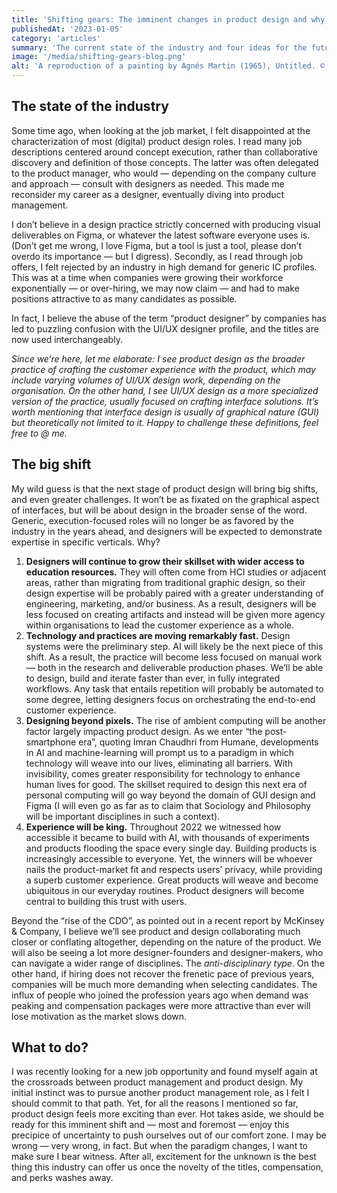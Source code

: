 ```yaml
---
title: 'Shifting gears: The imminent changes in product design and why you should be excited'
publishedAt: '2023-01-05'
category: 'articles'
summary: 'The current state of the industry and four ideas for the future of Product Design that should keep you excited about the future of the profession.'
image: '/media/shifting-gears-blog.png'
alt: 'A reproduction of a painting by Agnés Martin (1965), Untitled. © Estate of Agnes Martin / Artists Rights Society (ARS), New York'
---
```

## The state of the industry

Some time ago, when looking at the job market, I felt disappointed at the characterization of most (digital) product design roles. I read many job descriptions centered around concept execution, rather than collaborative discovery and definition of those concepts. The latter was often delegated to the product manager, who would — depending on the company culture and approach — consult with designers as needed.
This made me reconsider my career as a designer, eventually diving into product management. 

I don’t believe in a design practice strictly concerned with producing visual deliverables on Figma, or whatever the latest software everyone uses is. (Don’t get me wrong, I love Figma, but a tool is just a tool, please don’t overdo its importance — but I digress). Secondly, as I read through job offers, I felt rejected by an industry in high demand for generic IC profiles. This was at a time when companies were growing their workforce exponentially — or over-hiring, we may now claim — and had to make positions attractive to as many candidates as possible.

In fact, I believe the abuse of the term “product designer” by companies has led to puzzling confusion with the UI/UX designer profile, and the titles are now used interchangeably.

*Since we’re here, let me elaborate: I see product design as the broader practice of crafting the customer experience with the product, which may include varying volumes of UI/UX design work, depending on the organisation. On the other hand, I see UI/UX design as a more specialized version of the practice, usually focused on crafting interface solutions. It’s worth mentioning that interface design is usually of graphical nature (GUI) but theoretically not limited to it. Happy to challenge these definitions, feel free to @ me.*

## The big shift

My wild guess is that the next stage of product design will bring big shifts, and even greater challenges. It won’t be as fixated on the graphical aspect of interfaces, but will be about design in the broader sense of the word. Generic, execution-focused roles will no longer be as favored by the industry in the years ahead, and designers will be expected to demonstrate expertise in specific verticals. Why?

1. **Designers will continue to grow their skillset with wider access to education resources.** They will often come from HCI studies or adjacent areas, rather than migrating from traditional graphic design, so their design expertise will be probably paired with a greater understanding of engineering, marketing, and/or business. As a result, designers will be less focused on creating artifacts and instead will be given more agency within organisations to lead the customer experience as a whole.
2. **Technology and practices are moving remarkably fast.** Design systems were the preliminary step. AI will likely be the next piece of this shift. As a result, the practice will become less focused on manual work — both in the research and deliverable production phases. We’ll be able to design, build and iterate faster than ever, in fully integrated workflows. Any task that entails repetition will probably be automated to some degree, letting designers focus on orchestrating the end-to-end customer experience.
3. **Designing beyond pixels.** The rise of ambient computing will be another factor largely impacting product design. As we enter “the post-smartphone era”, quoting Imran Chaudhri from Humane, developments in AI and machine-learning will prompt us to a paradigm in which technology will weave into our lives, eliminating all barriers. With invisibility, comes greater responsibility for technology to enhance human lives for good. The skillset required to design this next era of personal computing will go way beyond the domain of GUI design and Figma (I will even go as far as to claim that Sociology and Philosophy will be important disciplines in such a context).
4. **Experience will be king.** Throughout 2022 we witnessed how accessible it became to build with AI, with thousands of experiments and products flooding the space every single day. Building products is increasingly accessible to everyone. Yet, the winners will be whoever nails the product-market fit and respects users’ privacy, while providing a superb customer experience. Great products will weave and become ubiquitous in our everyday routines. Product designers will become central to building this trust with users.

Beyond the “rise of the CDO”, as pointed out in a recent report by McKinsey & Company, I believe we’ll see product and design collaborating much closer or conflating altogether, depending on the nature of the product. We will also be seeing a lot more designer-founders and designer-makers, who can navigate a wider range of disciplines. The *anti-disciplinary type*.
On the other hand, if hiring does not recover the frenetic pace of previous years, companies will be much more demanding when selecting candidates. The influx of people who joined the profession years ago when demand was peaking and compensation packages were more attractive than ever will lose motivation as the market slows down.

## What to do?
I was recently looking for a new job opportunity and found myself again at the crossroads between product management and product design. My initial instinct was to pursue another product management role, as I felt I should commit to that path. Yet, for all the reasons I mentioned so far, product design feels more exciting than ever.
Hot takes aside, we should be ready for this imminent shift and — most and foremost — enjoy this precipice of uncertainty to push ourselves out of our comfort zone. I may be wrong — very wrong, in fact. But when the paradigm changes, I want to make sure I bear witness. After all, excitement for the unknown is the best thing this industry can offer us once the novelty of the titles, compensation, and perks washes away.